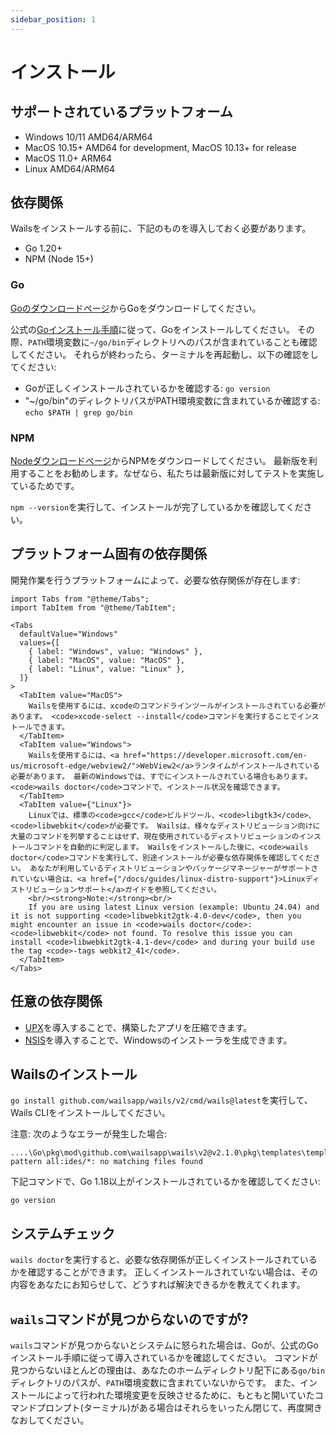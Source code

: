 ```yaml
---
sidebar_position: 1
---
```


# インストール

## サポートされているプラットフォーム

- Windows 10/11 AMD64/ARM64
- MacOS 10.15+ AMD64 for development, MacOS 10.13+ for release
- MacOS 11.0+ ARM64
- Linux AMD64/ARM64

## 依存関係

Wailsをインストールする前に、下記のものを導入しておく必要があります。

- Go 1.20+
- NPM (Node 15+)

### Go

[Goのダウンロードページ](https://go.dev/dl/)からGoをダウンロードしてください。

公式の[Goインストール手順](https://go.dev/doc/install)に従って、Goをインストールしてください。 その際、`PATH`環境変数に`~/go/bin`ディレクトリへのパスが含まれていることも確認してください。 それらが終わったら、ターミナルを再起動し、以下の確認をしてください:

- Goが正しくインストールされているかを確認する: `go version`
- "~/go/bin"のディレクトリパスがPATH環境変数に含まれているか確認する: `echo $PATH | grep go/bin`

### NPM

[Nodeダウンロードページ](https://nodejs.org/ja/download/)からNPMをダウンロードしてください。 最新版を利用することをお勧めします。なぜなら、私たちは最新版に対してテストを実施しているためです。

`npm --version`を実行して、インストールが完了しているかを確認してください。

## プラットフォーム固有の依存関係

開発作業を行うプラットフォームによって、必要な依存関係が存在します:

```mdx-code-block
import Tabs from "@theme/Tabs";
import TabItem from "@theme/TabItem";

<Tabs
  defaultValue="Windows"
  values={[
    { label: "Windows", value: "Windows" },
    { label: "MacOS", value: "MacOS" },
    { label: "Linux", value: "Linux" },
  ]}
>
  <TabItem value="MacOS">
    Wailsを使用するには、xcodeのコマンドラインツールがインストールされている必要があります。 <code>xcode-select --install</code>コマンドを実行することでインストールできます。
  </TabItem>
  <TabItem value="Windows">
    Wailsを使用するには、<a href="https://developer.microsoft.com/en-us/microsoft-edge/webview2/">WebView2</a>ランタイムがインストールされている必要があります。 最新のWindowsでは、すでにインストールされている場合もあります。 <code>wails doctor</code>コマンドで、インストール状況を確認できます。
  </TabItem>
  <TabItem value={"Linux"}>
    Linuxでは、標準の<code>gcc</code>ビルドツール、<code>libgtk3</code>、<code>libwebkit</code>が必要です。 Wailsは、様々なディストリビューション向けに大量のコマンドを列挙することはせず、現在使用されているディストリビューションのインストールコマンドを自動的に判定します。 Wailsをインストールした後に、<code>wails doctor</code>コマンドを実行して、別途インストールが必要な依存関係を確認してください。 あなたが利用しているディストリビューションやパッケージマネージャーがサポートされていない場合は、<a href={"/docs/guides/linux-distro-support"}>Linuxディストリビューションサポート</a>ガイドを参照してください。
    <br/><strong>Note:</strong><br/>
    If you are using latest Linux version (example: Ubuntu 24.04) and it is not supporting <code>libwebkit2gtk-4.0-dev</code>, then you might encounter an issue in <code>wails doctor</code>: <code>libwebkit</code> not found. To resolve this issue you can install <code>libwebkit2gtk-4.1-dev</code> and during your build use the tag <code>-tags webkit2_41</code>.
  </TabItem>
</Tabs>
```

## 任意の依存関係

- [UPX](https://upx.github.io/)を導入することで、構築したアプリを圧縮できます。
- [NSIS](https://wails.io/docs/guides/windows-installer/)を導入することで、Windowsのインストーラを生成できます。

## Wailsのインストール

`go install github.com/wailsapp/wails/v2/cmd/wails@latest`を実行して、Wails CLIをインストールしてください。

注意: 次のようなエラーが発生した場合:

```shell
....\Go\pkg\mod\github.com\wailsapp\wails\v2@v2.1.0\pkg\templates\templates.go:28:12: pattern all:ides/*: no matching files found
```
下記コマンドで、Go 1.18以上がインストールされているかを確認してください:
```shell
go version
```

## システムチェック

`wails doctor`を実行すると、必要な依存関係が正しくインストールされているかを確認することができます。 正しくインストールされていない場合は、その内容をあなたにお知らせして、どうすれば解決できるかを教えてくれます。

## `wails`コマンドが見つからないのですが?

`wails`コマンドが見つからないとシステムに怒られた場合は、Goが、公式のGoインストール手順に従って導入されているかを確認してください。 コマンドが見つからないほとんどの理由は、あなたのホームディレクトリ配下にある`go/bin`ディレクトリのパスが、`PATH`環境変数に含まれていないからです。  また、インストールによって行われた環境変更を反映させるために、もともと開いていたコマンドプロンプト(ターミナル)がある場合はそれらをいったん閉じて、再度開きなおしてください。
